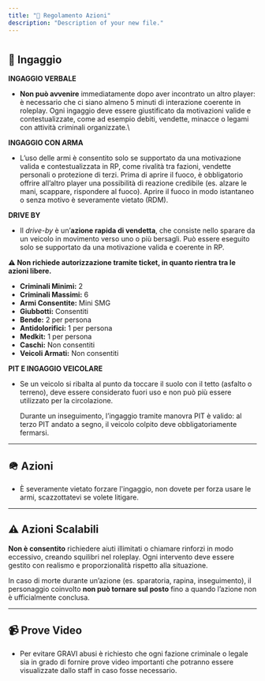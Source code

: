 ```yaml
---
title: "🚗 Regolamento Azioni"
description: "Description of your new file."
---
```


# 

## 🔫 Ingaggio

**INGAGGIO VERBALE**

- **Non può avvenire** immediatamente dopo aver incontrato un altro player: è necessario che ci siano almeno 5 minuti di interazione coerente in roleplay. Ogni ingaggio deve essere giustificato da motivazioni valide e contestualizzate, come ad esempio debiti, vendette, minacce o legami con attività criminali organizzate.\\

**INGAGGIO CON ARMA**

- L’uso delle armi è consentito solo se supportato da una motivazione valida e contestualizzata in RP, come rivalità tra fazioni, vendette personali o protezione di terzi. Prima di aprire il fuoco, è obbligatorio offrire all’altro player una possibilità di reazione credibile (es. alzare le mani, scappare, rispondere al fuoco). Aprire il fuoco in modo istantaneo o senza motivo è severamente vietato (RDM).

**DRIVE BY**

- Il _drive-by_ è un’**azione rapida di vendetta**, che consiste nello sparare da un veicolo in movimento verso uno o più bersagli. Può essere eseguito solo se supportato da una motivazione valida e coerente in RP.

**⚠️ Non richiede autorizzazione tramite ticket, in quanto rientra tra le azioni libere.**

- **Criminali Minimi:** 2
- **Criminali Massimi:** 6
- **Armi Consentite:** Mini SMG
- **Giubbotti:** Consentiti
- **Bende:** 2 per persona
- **Antidolorifici:** 1 per persona
- **Medkit:** 1 per persona
- **Caschi:** Non consentiti
- **Veicoli Armati:** Non consentiti

**PIT E INGAGGIO VEICOLARE**

- Se un veicolo si ribalta al punto da toccare il suolo con il tetto (asfalto o terreno), deve essere considerato fuori uso e non può più essere utilizzato per la circolazione.

  Durante un inseguimento, l’ingaggio tramite manovra PIT è valido: al terzo PIT andato a segno, il veicolo colpito deve obbligatoriamente fermarsi.

---

## 🪖 Azioni

- È severamente vietato forzare l'ingaggio, non dovete per forza usare le armi, scazzottatevi se volete litigare.

---

## ⚠️ Azioni Scalabili

**Non è consentito** richiedere aiuti illimitati o chiamare rinforzi in modo eccessivo, creando squilibri nel roleplay. Ogni intervento deve essere gestito con realismo e proporzionalità rispetto alla situazione.

In caso di morte durante un’azione (es. sparatoria, rapina, inseguimento), il personaggio coinvolto **non può tornare sul posto** fino a quando l’azione non è ufficialmente conclusa.

---

## 📹 Prove Video

- Per evitare GRAVI abusi è richiesto che ogni fazione criminale o legale sia in grado di fornire prove video importanti che potranno essere visualizzate dallo staff in caso fosse necessario.
